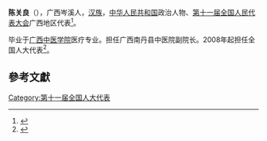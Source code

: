 '''陈关良'''（{{bd|1965年||}}），广西岑溪人，[[汉族|汉族]]，[[中华人民共和国|中华人民共和国]]政治人物、[[第十一届全国人民代表大会|第十一届全国人民代表大会]]广西地区代表<ref>{{cite web|author=新华网|title=第十一届全国人大代表|url=http://news.xinhuanet.com/ziliao/2008-03/03/content_7708230.htm?node=36628|publisher=新华网|accessdate=2014-01-07}}</ref>。

毕业于[[广西中医学院|广西中医学院]]医疗专业。担任广西南丹县中医院副院长。2008年起担任全国人大代表<ref>{{cite news|title=全国人大代表信息-陈关良|url= http://210.82.31.1:8084/delegate/viewDelegate.action?dbid=111994|accessdate=2013-04-05|newspaper=全国人大网|archive-url=https://web.archive.org/web/20140522073132/http://www.npc.gov.cn/delegate/viewDelegate.action?dbid=111994|archive-date=2014-05-22|dead-url=yes}}</ref>。

==參考文獻==
{{reflist}}
[[Category:第十一届全国人大代表|Category:第十一届全国人大代表]]